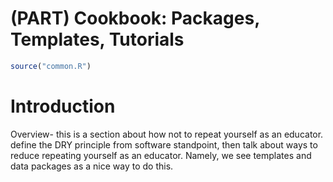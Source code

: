 # (PART) Cookbook: Packages, Templates, Tutorials {-}

```r
source("common.R")
```

# Introduction {-#intro-dry}

Overview- this is a section about how not to repeat yourself as an educator. define the DRY principle from software standpoint, then talk about ways to reduce repeating yourself as an educator. Namely, we see templates and data packages as a nice way to do this.  
